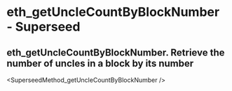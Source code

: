 # eth_getUncleCountByBlockNumber  - Superseed

## eth_getUncleCountByBlockNumber. Retrieve the number of uncles in a block by its number


<SuperseedMethod_getUncleCountByBlockNumber />
